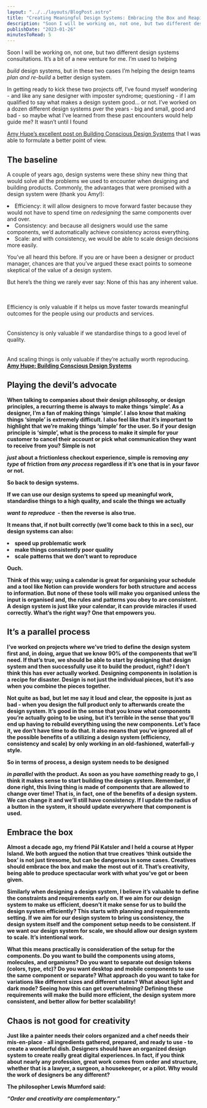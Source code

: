 ```yaml
---
layout: "../../layouts/BlogPost.astro"
title: "Creating Meaningful Design Systems: Embracing the Box and Reaping the Benefits"
description: "Soon I will be working on, not one, but two different design systems consultations. It’s a bit of a new venture for me. I’m used to helping build design systems, but in these two cases I’m helping the design teams plan and re-build a better design system.\n\n\nIn getting ready to kick these two projects off, I’ve found myself wondering - and like any sane designer with imposter syndrome; questioning - if I am qualified to say what makes a design system good… or not. I’ve worked on a dozen different"
publishDate: "2023-01-26"
minutesToRead: 5
---
```


<p>Soon I will be working on, not one, but two different design systems consultations. It’s a bit of a new venture for me. I’m used to helping </p>
<em>build</em>
 design systems, but in these two cases I’m helping the design teams 
<em>plan and re-build</e>
</em>
 a better design system.</p>
<p>In getting ready to kick these two projects off, I’ve found myself wondering - and like any sane designer with imposter syndrome; questioning - if I am qualified to say what makes a design system good… or not. I’ve worked on a dozen different design systems pver the years - big and small, good and bad - so maybe what I’ve learned from these past encounters would help guide me? It wasn’t until I found </p>
<a href="https://amyhupe.co.uk/articles/building-conscious-design-systems/?ref="antonsten".com">Amy Hupe’s excellent post on Building Conscious Design Systems</a>
 that I was able to formulate a better point of view.</p>
<h2 id="the-baseline">The baseline</h>
</h2>
<p>A couple of years ago, design systems were these shiny new thing that would solve all the problems we used to encounter when designing and building products. Commonly, the advantages that were promised with a design system were (thank you Amy!):</p>
<ul>
</ul>
<li>Efficiency: it will allow designers to move forward faster because they would not have to spend time on 
<em>redesigning</e>
</em>
 the same components over and over.</li>
<li>Consistency: and because all designers would use the same components, we’d automatically achieve consistency across everything.</l>
</li>
<li>Scale: and with consistency, we would be able to scale design decisions more easily. </li>
<p>You’ve all heard this before. If you are or have been a designer or product manager, chances are that you’ve argued these exact points to someone skeptical of the value of a design system.</p>
<div class="blockquote">
</div>
<div>
<p>But here’s the thing we rarely ever say: None of this has any inherent value. </p>
<br>
<br>Efficiency is only valuable if it helps us move faster towards meaningful outcomes for the people using our products and services. </br>
<br>
<br>Consistency is only valuable if we standardise things to a good level of quality. </br>
<br>
<br>And scaling things is only valuable if they’re actually worth reproducing. </br>
<strong>
<a href="https://amyhupe.co.uk/articles/building-conscious-design-systems/?ref="antonsten".com">Amy Hupe: Building Conscious Design Systems </a>
</div>
<h2 id="playing-the-devil%E2%80%99s-advocate">Playing the devil’s advocate</h>
</h2>
<p>When talking to companies about their design philosophy, or design principles, a recurring theme is always to make things ‘simple’. As a designer, I’m a fan of making things ‘simple’. I also know that making things ‘simple’ is extremely difficult. I also feel like that it’s important to highlight that we’re making things ‘simple’ for the user. So if your design principle is ‘simple’, what is the process to make it simple for your customer to cancel their account or pick what communication they want to receive from you? Simple is not </p>
<em>just</em>
 about a frictionless checkout experience, simple is removing 
<em>any type</e>
</em>
 of friction from 
<em>any process</e>
</em>
 regardless if it’s one that is in your favor or not.</p>
<p>So back to design systems.</p>
<div class="blockquote">
</div>
<div>
<p>If we can use our design systems to speed up&nbsp;meaningful&nbsp;work, standardise things to a&nbsp;high&nbsp;quality, and scale the things we actually&nbsp; </p>
<em>want to reproduce</em>
 &nbsp;- then the reverse is also true. </div>
<p>It means that, if not built correctly (we’ll come back to this in a sec), our design systems can also:</p>
<ul>
</ul>
<li>speed up problematic work</li>
<li>make things consistently poor quality</l>
</li>
<li>scale patterns that we don’t want to reproduce </li>
<p>Ouch.</p>
<p>Think of this way; using a calendar is great for organising your schedule and a tool like Notion can provide wonders for both structure and access to information. But none of these tools will make you organised unless the input is organised and, the rules and patterns you obey to are consistent. A design system is just like your calendar, it can provide miracles if used correctly. What’s the right way? One that empowers you.</p>
<h2 id="it%E2%80%99s-a-parallel-process">It’s a parallel process</h>
</h2>
<p>I’ve worked on projects where we’ve tried to define the design system first and, in doing, argue that we know 90% of the components that we’ll need. If that’s true, we should be able to start by designing that design system and then successfully use it to build the product, right? I don’t think this has ever actually worked. Designing components in isolation is a recipe for disaster. Design is not just the individual pieces, but it’s aso when you combine the pieces together.</p>
<p>Not quite as bad, but let me say it loud and clear, the opposite is just as bad - when you design the full product only to afterwards create the design system. It’s good in the sense that you know what components you’re actually going to be using, but it’s terrible in the sense that you’ll end up having to rebuild everything using the new components. Let’s face it, we don’t have time to do that. It also means that you’ve ignored all of the possible benefits of a utilizing a design system (efficiency, consistency and scale) by only working in an old-fashioned, waterfall-y style.</p>
<p>So in terms of process, a design system needs to be designed </p>
<em>in parallel</em>
 with the product. As soon as you have 
<em>something</e>
</em>
 ready to go, I think it makes sense to start building the design system. Remember, if done right, this living thing is made of components that are allowed to change over time! That is, in fact, one of the benefits of a design system. We can change it and we’ll still have consistency. If I update the radius of a button in the system, it should update everywhere that component is used.</p>
<h2 id="embrace-the-box">Embrace the box</h>
</h2>
<p>Almost a decade ago, my friend Pål Katsler and I held a course at Hyper Island. We both argued the notion that true creatives ‘think outside the box’ is not just tiresome, but can be dangerous in some cases. Creatives should embrace the box and make the most out of it. That’s creativity, being able to produce spectacular work with what you’ve got or been given.</p>
<p>Similarly when designing a design system, I believe it’s valuable to define the constraints and requirements early on. If we aim for our design system to make us efficient, doesn’t it make sense for us to build the design system efficiently? This starts with planning and requirements setting. If we aim for our design system to bring us consistency, the design system itself and the component setup needs to be consistent. If we want our design system for scale, we should allow our design system to scale. It’s intentional work.</p>
<p>What this means practically is consideration of the setup for the components. Do you want to build the components using atoms, molecules, and organisms? Do you want to separate out design tokens (colors, type, etc)? Do you want desktop and mobile components to use the same component or separate? What approach do you want to take for variations like different sizes and different states? What about light and dark mode? Seeing how this can get overwhelming? Defining these requirements will make the build more efficient, the design system more consistent, and better allow for better scalability!</p>
<h2 id="chaos-is-not-good-for-creativity">Chaos is not good for creativity</h>
</h2>
<p>Just like a painter needs their colors organized and a chef needs their mis-en-place - all ingredients gathered, prepared, and ready to use - to create a wonderful dish. Designers should have an organized design system to create really great digital experiences. In fact, if you think about nearly any profession, great work comes from order and structure, whether that is a lawyer, a surgeon, a housekeeper, or a pilot. Why would the work of designers be any different?</p>
<p>The philosopher Lewis Mumford said: </p>
<em>“Order and creativity are complementary.”
